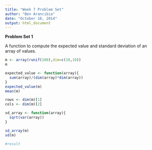 ```yaml
---
title: "Week 7 Problem Set"
author: "Ben Arancibia"
date: "October 18, 2014"
output: html_document
---
```


__**Problem Set 1**__

A function to compute the expected value and standard deviation of an array of values.
```r
m <- array(runif(100),dim=c(10,10))
m

expected_value <- function(array){
  sum(array)/(dim(array)*dim(array))
}
expected_value(m)
mean(m)

rows <- dim(m)[1]
cols <- dim(m)[2]

sd_array <- function(array){
  sqrt(var(array))
}

sd_array(m)
sd(m)

#result

```
